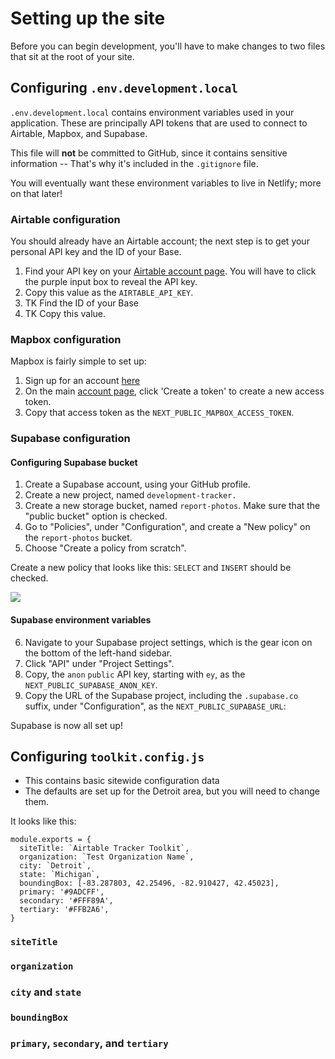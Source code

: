 
# Setting up the site

Before you can begin development, you'll have to make changes to two files that sit at the root of your site.

## Configuring `.env.development.local`

`.env.development.local` contains environment variables used in your application. These are principally API tokens that are used to connect to Airtable, Mapbox, and Supabase.

This file will **not** be committed to GitHub, since it contains sensitive information -- That's why it's included in the `.gitignore` file.

You will eventually want these environment variables to live in Netlify; more on that later!

### Airtable configuration

You should already have an Airtable account; the next step is to get your personal API key and the ID of your Base.

1. Find your API key on your [Airtable account page](https://airtable.com/account). You will have to click the purple input box to reveal the API key.
2. Copy this value as the `AIRTABLE_API_KEY`.
3. TK Find the ID of your Base
4. TK Copy this value.

### Mapbox configuration

Mapbox is fairly simple to set up:

1. Sign up for an account [here](https://account.mapbox.com/auth/signup/)
2. On the main [account page](https://account.mapbox.com/), click 'Create a token' to create a new access token.
3. Copy that access token as the `NEXT_PUBLIC_MAPBOX_ACCESS_TOKEN`.

### Supabase configuration

#### Configuring Supabase bucket

1. Create a Supabase account, using your GitHub profile.
2. Create a new project, named `development-tracker.`
3. Create a new storage bucket, named `report-photos`. Make sure that the "public bucket" option is checked.
4. Go to "Policies", under "Configuration", and create a "New policy" on the `report-photos` bucket.
5. Choose "Create a policy from scratch".

Create a new policy that looks like this: `SELECT` and `INSERT` should be checked.

<Image src={new_supabase_bucket_policy} />

#### Supabase environment variables

6. Navigate to your Supabase project settings, which is the gear icon on the bottom of the left-hand sidebar.
7. Click "API" under "Project Settings".
8. Copy, the `anon` `public` API key, starting with `ey`, as the `NEXT_PUBLIC_SUPABASE_ANON_KEY`.
9. Copy the URL of the Supabase project, including the `.supabase.co` suffix, under "Configuration", as the `NEXT_PUBLIC_SUPABASE_URL`: 

Supabase is now all set up!

## Configuring `toolkit.config.js`

- This contains basic sitewide configuration data
- The defaults are set up for the Detroit area, but you will need to change them.

It looks like this:

```
module.exports = {
  siteTitle: `Airtable Tracker Toolkit`,
  organization: `Test Organization Name`,
  city: `Detroit`,
  state: `Michigan`,
  boundingBox: [-83.287803, 42.25496, -82.910427, 42.45023],
  primary: '#9ADCFF',
  secondary: '#FFF89A',
  tertiary: '#FFB2A6',
}
```

### `siteTitle`

### `organization`

### `city` and `state`

### `boundingBox`

### `primary`, `secondary`, and `tertiary`

<TableOfContents index={6} />